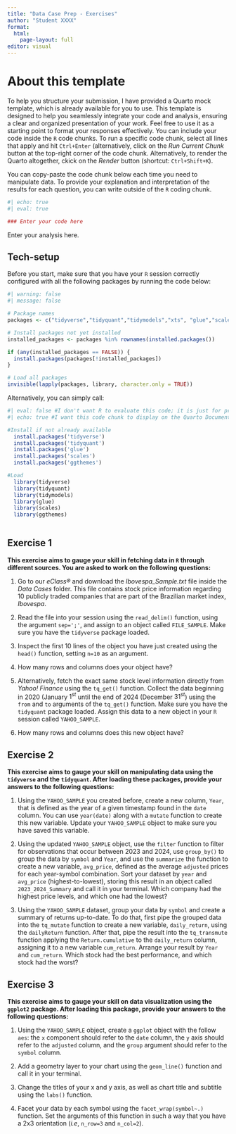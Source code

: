 ```yaml
---
title: "Data Case Prep - Exercises"
author: "Student XXXX"
format:
  html:
    page-layout: full
editor: visual
---
```


# About this template

To help you structure your submission, I have provided a Quarto mock template, which is already available for you to use. This template is designed to help you seamlessly integrate your code and analysis, ensuring a clear and organized presentation of your work. Feel free to use it as a starting point to format your responses effectively. You can include your code inside the `R` code chunks. To run a specific code chunk, select all lines that apply and hit `Ctrl+Enter` (alternatively, click on the *Run Current Chunk* button at the top-right corner of the code chunk. Alternatively, to render the Quarto altogether, ckick on the *Render* button (shortcut: `Ctrl+Shift+K`).

You can copy-paste the code chunk below each time you need to manipulate data. To provide your explanation and interpretation of the results for each question, you can write outside of the `R` coding chunk.


```r
#| echo: true
#| eval: true

### Enter your code here

```

Enter your analysis here.

## Tech-setup

Before you start, make sure that you have your `R` session correctly configured with all the following packages by running the code below:

```r
#| warning: false
#| message: false

# Package names
packages <- c("tidyverse","tidyquant","tidymodels","xts", "glue","scales", "ggthemes")

# Install packages not yet installed
installed_packages <- packages %in% rownames(installed.packages())

if (any(installed_packages == FALSE)) {
  install.packages(packages[!installed_packages])
}

# Load all packages
invisible(lapply(packages, library, character.only = TRUE))
```

Alternatively, you can simply call:

```r
#| eval: false #I don't want R to evaluate this code; it is just for presentation purposes
#| echo: true #I want this code chunk to display on the Quarto Document

#Install if not already available
  install.packages('tidyverse')
  install.packages('tidyquant')
  install.packages('glue')
  install.packages('scales')
  install.packages('ggthemes')

#Load
  library(tidyverse)
  library(tidyquant)
  library(tidymodels)
  library(glue)
  library(scales)
  library(ggthemes)
  
```

## Exercise 1

**This exercise aims to gauge your skill in fetching data in `R` through different sources. You are asked to work on the following questions:**

1.  Go to our *eClass®* and download the *Ibovespa_Sample.txt* file inside the *Data Cases* folder. This file contains stock price information regarding 10 publicly traded companies that are part of the Brazilian market index, *Ibovespa*.

2.  Read the file into your session using the `read_delim()` function, using the argument `sep=';'`, and assign to an object called `FILE_SAMPLE`. Make sure you have the `tidyverse` package loaded.

3.  Inspect the first 10 lines of the object you have just created using the `head()` function, setting `n=10` as an argument.

4.  How many rows and columns does your object have?

5.  Alternatively, fetch the exact same stock level information directly from *Yahoo! Finance* using the `tq_get()` function. Collect the data beginning in 2020 (January $1^{st}$ until the end of 2024 (December $31^{st}$) using the `from` and `to` arguments of the `tq_get()` function. Make sure you have the `tidyquant` package loaded. Assign this data to a new object in your `R` session called `YAHOO_SAMPLE`.

6.  How many rows and columns does this new object have?

## Exercise 2

**This exercise aims to gauge your skill on manipulating data using the `tidyverse` and the `tidyquant`. After loading these packages, provide your answers to the following questions:**

1.  Using the `YAHOO_SAMPLE` you created before, create a new column, `Year`, that is defined as the year of a given timestamp found in the `date` column. You can use `year(date)` along with a `mutate` function to create this new variable. Update your `YAHOO_SAMPLE` object to make sure you have saved this variable.

2.  Using the updated `YAHOO_SAMPLE` object, use the `filter` function to filter for observations that occur between $2023$ and $2024$, use `group_by()` to group the data by `symbol` and `Year`, and use the `summarize` the function to create a new variable, `avg_price`, defined as the average `adjusted` prices for each year-symbol combination. Sort your dataset by `year` and `avg_price` (highest-to-lowest), storing this result in an object called `2023_2024_Summary` and call it in your terminal. Which company had the highest price levels, and which one had the lowest?

3.  Using the `YAHOO_SAMPLE` dataset, group your data by `symbol` and create a summary of returns up-to-date. To do that, first pipe the grouped data into the `tq_mutate` function to create a new variable, `daily_return`, using the `dailyReturn` function. After that, pipe the result into the `tq_transmute` function applying the `Return.cumulative` to the `daily_return` column, assigning it to a new variable `cum_return`. Arrange your result by `Year` and `cum_return`. Which stock had the best performance, and which stock had the worst?

## Exercise 3

**This exercise aims to gauge your skill on data visualization using the `ggplot2` package. After loading this package, provide your answers to the following questions:**

1.  Using the `YAHOO_SAMPLE` object, create a `ggplot` object with the follow `aes`: the `x` component should refer to the `date` column, the `y` axis should refer to the `adjusted` column, and the `group` argument should refer to the `symbol` column.

2.  Add a geometry layer to your chart using the `geom_line()` function and call it in your terminal.

3.  Change the titles of your x and y axis, as well as chart title and subtitle using the `labs()` function.

4.  Facet your data by each symbol using the `facet_wrap(symbol~.)` function. Set the arguments of this function in such a way that you have a 2x3 orientation (*i.e*, `n_row=3` and `n_col=2`).
